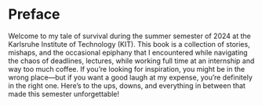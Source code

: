 # Preface {.unnumbered}

Welcome to my tale of survival during the summer semester of 2024 at the Karlsruhe Institute of Technology (KIT). This book is a collection of stories, mishaps, and the occasional epiphany that I encountered while navigating the chaos of deadlines, lectures, while working full time at an internship and way too much coffee. If you're looking for inspiration, you might be in the wrong place—but if you want a good laugh at my expense, you're definitely in the right one. Here’s to the ups, downs, and everything in between that made this semester unforgettable!